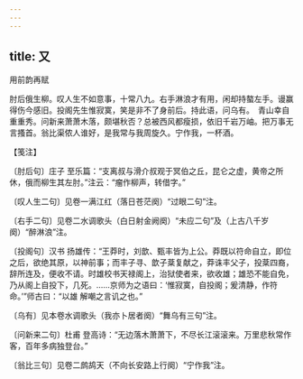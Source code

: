 ```yaml
---
---
---
```

title: 又
---



用前韵再赋





肘后俄生柳。叹人生不如意事，十常八九。右手淋浪才有用，闲却持螯左手。谩赢得伤今感旧。投阁先生惟寂寞，笑是非不了身前后。持此语，问乌有。　青山幸自重重秀。问新来萧萧木落，颇堪秋否？总被西风都瘦损，依旧千岩万岫。把万事无言搔首。翁比渠侬人谁好，是我常与我周旋久。宁作我，一杯酒。





【笺注】


〔肘后句〕庄子 至乐篇：“支离叔与滑介叔观于冥伯之丘，昆仑之虚，黄帝之所休，俄而柳生其左肘。”注云：“瘤作柳声，转借字。”

〔叹人生二句〕见卷一满江红（落日苍茫阕）“过眼二句”注。

〔右手二句〕见卷二水调歌头（白日射金阙阕）“未应二句”及（上古八千岁阕）“醉淋浪”注。

〔投阁句〕汉书 扬雄传：“王莽时，刘歆、甄丰皆为上公。莽既以符命自立，即位之后，欲绝其原，以神前事；而丰子寻、歆子棻复献之，莽诛丰父子，投棻四裔，辞所连及，便收不请。时雄校书天禄阁上，治狱使者来，欲收雄；雄恐不能自免，乃从阁上自投下，几死。……京师为之语曰：‘惟寂寞，自投阁；爰清静，作符命。’”师古曰：“以雄 解嘲之言讥之也。”

〔乌有〕见本卷水调歌头（我亦卜居者阕）“舞乌有三句”注。

〔问新来二句〕杜甫 登高诗：“无边落木萧萧下，不尽长江滚滚来。万里悲秋常作客，百年多病独登台。”

〔翁比三句〕见卷二鹧鸪天（不向长安路上行阕）“宁作我”注。